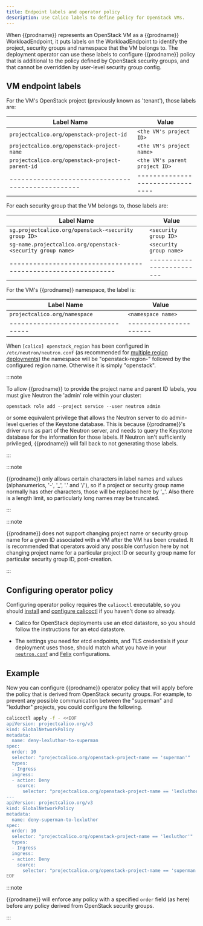 ```yaml
---
title: Endpoint labels and operator policy
description: Use Calico labels to define policy for OpenStack VMs.
---
```


When {{prodname}} represents an OpenStack VM as a {{prodname}} WorkloadEndpoint,
it puts labels on the WorkloadEndpoint to identify the project, security groups and
namespace that the VM belongs to.  The deployment operator can use these labels to
configure {{prodname}} policy that is additional to the policy defined by OpenStack
security groups, and that cannot be overridden by user-level security group config.

## VM endpoint labels

For the VM's OpenStack project (previously known as 'tenant'), those labels are:

| Label Name                                      | Value                          |
|-------------------------------------------------|--------------------------------|
| `projectcalico.org/openstack-project-id`        | `<the VM's project ID>`        |
| `projectcalico.org/openstack-project-name`      | `<the VM's project name>`      |
| `projectcalico.org/openstack-project-parent-id` | `<the VM's parent project ID>` |
|-------------------------------------------------|--------------------------------|

For each security group that the VM belongs to, those labels are:

| Label Name                                                  | Value                   |
|-------------------------------------------------------------|-------------------------|
| `sg.projectcalico.org/openstack-<security group ID>`        | `<security group ID>`   |
| `sg-name.projectcalico.org/openstack-<security group name>` | `<security group name>` |
|-------------------------------------------------------------|-------------------------|

For the VM's {{prodname}} namespace, the label is:

| Label Name                      | Value                |
|---------------------------------|----------------------|
| `projectcalico.org/namespace`   | `<namespace name>`   |
|---------------------------------|----------------------|

When `[calico] openstack_region` has been configured in `/etc/neutron/neutron.conf` (as
recommended for [multiple region deployments](multiple-regions.mdx)) the namespace will be
"openstack-region-" followed by the configured region name.  Otherwise it is simply
"openstack".

:::note

To allow {{prodname}} to provide the project name and parent ID labels,
you must give Neutron the 'admin' role within your cluster:
```
openstack role add --project service --user neutron admin
```
or some equivalent privilege that allows the Neutron server to do admin-level queries of
the Keystone database.  This is because {{prodname}}'s driver runs as part of the
Neutron server, and needs to query the Keystone database for the information for those
labels.  If Neutron isn't sufficiently privileged, {{prodname}} will fall back to
not generating those labels.

:::

:::note

{{prodname}} only allows certain characters in label names and values
(alphanumerics, '-', '\_', '.' and '/'), so if a project or security group name normally
has other characters, those will be replaced here by '\_'.  Also there is a length
limit, so particularly long names may be truncated.

:::

:::note

{{prodname}} does not support changing project name or security group
name for a given ID associated with a VM after the VM has been created.  It is
recommended that operators avoid any possible confusion here by not changing project
name for a particular project ID or security group name for particular security group
ID, post-creation.

:::

## Configuring operator policy

Configuring operator policy requires the `calicoctl` executable, so you should
[install](../../maintenance/clis/calicoctl/install.mdx) and
[configure
calicoctl](/maintenance/clis/calicoctl/configure/overview) if you
haven't done so already.

-  Calico for OpenStack deployments use an etcd datastore, so you should follow the
   instructions for an etcd datastore.

-  The settings you need for etcd endpoints, and TLS credentials if your deployment uses
   those, should match what you have in your
   [`neutron.conf`](configuration.mdx)
   and [Felix](../../reference/felix/configuration.mdx)
   configurations.

## Example

Now you can configure {{prodname}} operator policy that will apply before the policy
that is derived from OpenStack security groups.  For example, to prevent any possible
communication between the "superman" and "lexluthor" projects, you could configure the
following.

```bash
calicoctl apply -f - <<EOF
apiVersion: projectcalico.org/v3
kind: GlobalNetworkPolicy
metadata:
  name: deny-lexluthor-to-superman
spec:
  order: 10
  selector: "projectcalico.org/openstack-project-name == 'superman'"
  types:
  - Ingress
  ingress:
  - action: Deny
    source:
      selector: "projectcalico.org/openstack-project-name == 'lexluthor'"
---
apiVersion: projectcalico.org/v3
kind: GlobalNetworkPolicy
metadata:
  name: deny-superman-to-lexluthor
spec:
  order: 10
  selector: "projectcalico.org/openstack-project-name == 'lexluthor'"
  types:
  - Ingress
  ingress:
  - action: Deny
    source:
      selector: "projectcalico.org/openstack-project-name == 'superman'"
EOF
```

:::note

{{prodname}} will enforce any policy with a specified `order` field (as
here) before any policy derived from OpenStack security groups.

:::
